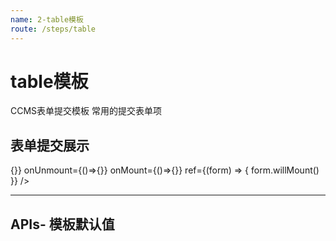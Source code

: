 ```yaml
---
name: 2-table模板
route: /steps/table
---
```


# table模板
CCMS表单提交模板
常用的提交表单项 <br/>

## 表单提交展示

<Playground>
  <Table
    data={
      {
      0:[{ 
          text: "文本信息",
          number: 20,
          datetimeRange: "2020-10,2020-11",
          datetime: new Date(),
          multirowText: '1,2,3',
          numberRange: '10,100'
        }]
      }
    }
    config={
      {
        primary: "index",
        operations: {
          rowOperations:[
            {
              type: 'button',
              label: 'test',
              handle: {
                type: 'ccms',
                page: 'test',
                target: 'current'
              },
              confirm: {
                enable:true,
                titleText:'111'
              }
            }
          ],
          tableOperations:[
            {
              type: 'button',
              label: 'test',
              handle: {
                type: 'ccms',
                page: 'test',
                target: 'current'
              }
            }
          ]
        },
        columns:[
          {
            label: "文本",
            field: "text",
            type: "text",
            defaultValue: "暂无数据"
          },
          {
            label: "多行文本",
            field: "multirowText",
            type: "multirowText",
            defaultValue: "暂无数据"
          },
          {
            label: "数值",
            field: "number",
            type: "number"
          },
          {
            label: "数值范围",
            field: "numberRange",
            type: "numberRange",
            defaultValue: "暂无数据"
          },
          {
            label: "时间",
            field: "datetime",
            type: "datetime",
            format: "YYYY-MM"
          },
          {
            label: "时间范围",
            field: "datetimeRange",
            type: "datetimeRange",
            format: "YYYY-MM-DD",
            split: '~'
          },
          {
            label: "选项",
            field: "enumInfo",
            type: "Aenum",
            defaultValue: "暂无数据",
            valueType: "string",
            multiple:{
              type: "array"
            },
            options: {
              from: "manual",
              data: [
                {
                  value: "dropdown",
                  label: "下拉选框"
                },
                {
                  value: "checkbox",
                  label: "复选框"
                }
              ]
            }
          }
        ]
      }
    }
    step={0}
    onSubmit={()=>{}}
    onUnmount={()=>{}}
    onMount={()=>{}}
    ref={(form) => {
      form.willMount()
    }}
  />
</Playground>

*****

## APIs- 模板默认值

 <Props of={PropsType} />